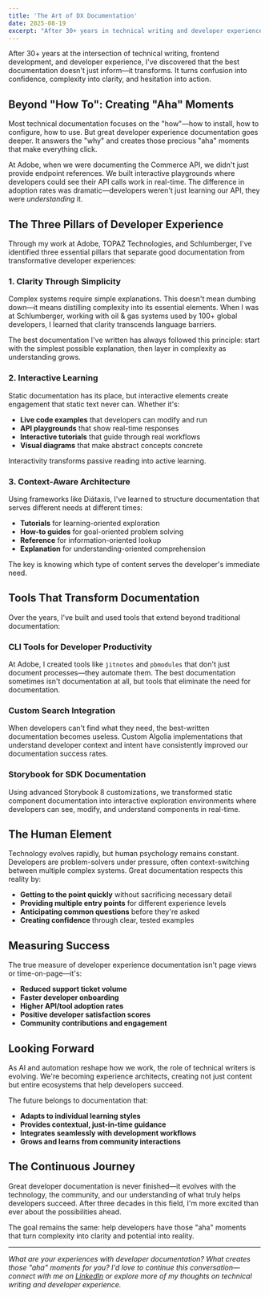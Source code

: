 ```yaml
---
title: 'The Art of DX Documentation'
date: 2025-08-19
excerpt: "After 30+ years in technical writing and developer experience, I've learned that great documentation isn't just about explaining how something works—it's about creating moments of clarity that transform confusion into confidence."
---
```


After 30+ years at the intersection of technical writing, frontend development, and developer experience, I've discovered that the best documentation doesn't just inform—it transforms. It turns confusion into confidence, complexity into clarity, and hesitation into action.

## Beyond "How To": Creating "Aha" Moments

Most technical documentation focuses on the "how"—how to install, how to configure, how to use. But great developer experience documentation goes deeper. It answers the "why" and creates those precious "aha" moments that make everything click.

At Adobe, when we were documenting the Commerce API, we didn't just provide endpoint references. We built interactive playgrounds where developers could see their API calls work in real-time. The difference in adoption rates was dramatic—developers weren't just learning our API, they were _understanding_ it.

## The Three Pillars of Developer Experience

Through my work at Adobe, TOPAZ Technologies, and Schlumberger, I've identified three essential pillars that separate good documentation from transformative developer experiences:

### 1. Clarity Through Simplicity

Complex systems require simple explanations. This doesn't mean dumbing down—it means distilling complexity into its essential elements. When I was at Schlumberger, working with oil & gas systems used by 100+ global developers, I learned that clarity transcends language barriers.

The best documentation I've written has always followed this principle: start with the simplest possible explanation, then layer in complexity as understanding grows.

### 2. Interactive Learning

Static documentation has its place, but interactive elements create engagement that static text never can. Whether it's:

- **Live code examples** that developers can modify and run
- **API playgrounds** that show real-time responses
- **Interactive tutorials** that guide through real workflows
- **Visual diagrams** that make abstract concepts concrete

Interactivity transforms passive reading into active learning.

### 3. Context-Aware Architecture

Using frameworks like Diátaxis, I've learned to structure documentation that serves different needs at different times:

- **Tutorials** for learning-oriented exploration
- **How-to guides** for goal-oriented problem solving
- **Reference** for information-oriented lookup
- **Explanation** for understanding-oriented comprehension

The key is knowing which type of content serves the developer's immediate need.

## Tools That Transform Documentation

Over the years, I've built and used tools that extend beyond traditional documentation:

### CLI Tools for Developer Productivity

At Adobe, I created tools like `jitnotes` and `pbmodules` that don't just document processes—they automate them. The best documentation sometimes isn't documentation at all, but tools that eliminate the need for documentation.

### Custom Search Integration

When developers can't find what they need, the best-written documentation becomes useless. Custom Algolia implementations that understand developer context and intent have consistently improved our documentation success rates.

### Storybook for SDK Documentation

Using advanced Storybook 8 customizations, we transformed static component documentation into interactive exploration environments where developers can see, modify, and understand components in real-time.

## The Human Element

Technology evolves rapidly, but human psychology remains constant. Developers are problem-solvers under pressure, often context-switching between multiple complex systems. Great documentation respects this reality by:

- **Getting to the point quickly** without sacrificing necessary detail
- **Providing multiple entry points** for different experience levels
- **Anticipating common questions** before they're asked
- **Creating confidence** through clear, tested examples

## Measuring Success

The true measure of developer experience documentation isn't page views or time-on-page—it's:

- **Reduced support ticket volume**
- **Faster developer onboarding**
- **Higher API/tool adoption rates**
- **Positive developer satisfaction scores**
- **Community contributions and engagement**

## Looking Forward

As AI and automation reshape how we work, the role of technical writers is evolving. We're becoming experience architects, creating not just content but entire ecosystems that help developers succeed.

The future belongs to documentation that:

- **Adapts to individual learning styles**
- **Provides contextual, just-in-time guidance**
- **Integrates seamlessly with development workflows**
- **Grows and learns from community interactions**

## The Continuous Journey

Great developer documentation is never finished—it evolves with the technology, the community, and our understanding of what truly helps developers succeed. After three decades in this field, I'm more excited than ever about the possibilities ahead.

The goal remains the same: help developers have those "aha" moments that turn complexity into clarity and potential into reality.

---

_What are your experiences with developer documentation? What creates those "aha" moments for you? I'd love to continue this conversation—connect with me on [LinkedIn](https://linkedin.com/in/brucedenham/) or explore more of my thoughts on technical writing and developer experience._
